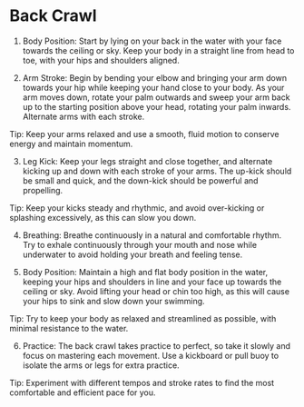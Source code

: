 # Back Crawl

1. Body Position: Start by lying on your back in the water with your face towards the ceiling or sky. Keep your body in a straight line from head to toe, with your hips and shoulders aligned.

2. Arm Stroke: Begin by bending your elbow and bringing your arm down towards your hip while keeping your hand close to your body. As your arm moves down, rotate your palm outwards and sweep your arm back up to the starting position above your head, rotating your palm inwards. Alternate arms with each stroke.

Tip: Keep your arms relaxed and use a smooth, fluid motion to conserve energy and maintain momentum.

3. Leg Kick: Keep your legs straight and close together, and alternate kicking up and down with each stroke of your arms. The up-kick should be small and quick, and the down-kick should be powerful and propelling.

Tip: Keep your kicks steady and rhythmic, and avoid over-kicking or splashing excessively, as this can slow you down.

4. Breathing: Breathe continuously in a natural and comfortable rhythm. Try to exhale continuously through your mouth and nose while underwater to avoid holding your breath and feeling tense.

5. Body Position: Maintain a high and flat body position in the water, keeping your hips and shoulders in line and your face up towards the ceiling or sky. Avoid lifting your head or chin too high, as this will cause your hips to sink and slow down your swimming.

Tip: Try to keep your body as relaxed and streamlined as possible, with minimal resistance to the water.

6. Practice: The back crawl takes practice to perfect, so take it slowly and focus on mastering each movement. Use a kickboard or pull buoy to isolate the arms or legs for extra practice.

Tip: Experiment with different tempos and stroke rates to find the most comfortable and efficient pace for you.